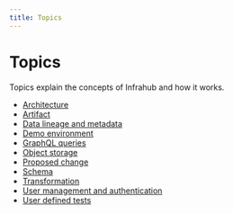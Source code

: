 ```yaml
---
title: Topics
---
```


# Topics

Topics explain the concepts of Infrahub and how it works.

- [Architecture](./architecture.mdx)
- [Artifact](./artifact.mdx)
- [Data lineage and metadata](./metadata.mdx)
- [Demo environment](./local-demo-environment.mdx)
- [GraphQL queries](./graphql.mdx)
- [Object storage](./object-storage.mdx)
- [Proposed change](./proposed-change.mdx)
- [Schema](./schema.mdx)
- [Transformation](./transformation.mdx)
- [User management and authentication](./auth.mdx)
- [User defined tests](./user-test.mdx)